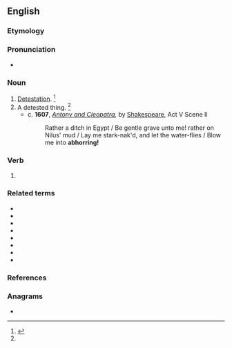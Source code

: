 ==English==

===Etymology===
{{suffix|en|abhor|ing}}

===Pronunciation===
* {{a|US}} {{IPA|/æbˈhɔɹ.ɪŋ/|lang=en}}

===Noun===
{{en-noun|-|s}}

# [[detestation|Detestation]]. {{defdate|Mid 16<sup>th</sup> century.}}<ref name=SOED>{{R:SOED5|page=4}}</ref>
# A detested thing. {{defdate|Mid 16<sup>th</sup> century.}}<ref name=SOED/>
#* c. '''1607''', ''[[w:The Tragedy of Antony and Cleopatra|Antony and Cleopatra]],'' by [[w:William Shakespeare|Shakespeare]], Act V Scene II
#*: Rather a ditch in Egypt / Be gentle grave unto me! rather on Nilus' mud / Lay me stark-nak'd, and let the water-flies / Blow me into '''abhorring!'''

===Verb===
{{head|en|verb form}}

# {{present participle of|abhor|lang=en|nocat=1}}

===Related terms===
* {{l|en|abhor}}
* {{l|en|abhorred}}
* {{l|en|abhorrence}}
* {{l|en|abhorrency}}
* {{l|en|abhorrent}}
* {{l|en|abhorrently}}
* {{l|en|abhorrer}}
* {{l|en|abhorrible}}

===References===
<references/>

===Anagrams===
* {{anagrams|en|a=abghinorr|harboring}}